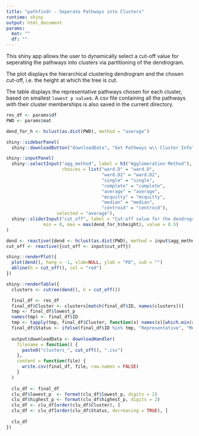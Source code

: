 ```yaml
---
title: "pathfindr - Seperate Pathways into Clusters"
runtime: shiny
output: html_document
params:
  mat: ""
  df: ""
---
```


This shiny app allows the user to dynamically select a cut-off value for seperating the pathways into clusters via partitioning of the dendrogram. 

The plot displays the hierarchical clustering dendrogram and the chosen cut-off, i.e. the height at which the tree is cut.

The table displays the representative pathways chosen for each cluster, based on smallest `lowest p value`s. A csv file containing all the pathways with their cluster memberships is also saved in the current directory.

```r
res_df <- params$df
PWD <- params$mat

dend_for_h <- hclust(as.dist(PWD), method = "average")

shiny::sidebarPanel(
  shiny::downloadButton("downloadData", "Get Pathways w\\ Cluster Info"))

shiny::inputPanel(
  shiny::selectInput("agg_method", label = h3("Agglomeration Method"), 
                     choices = list("ward.D" = "ward.D", 
                                    "ward.D2" = "ward.D2",
                                    "single" = "single", 
                                    "complete" = "complete",
                                    "average" = "average",
                                    "mcquitty" = "mcquitty",
                                    "median" = "median",
                                    "centroid" = "centroid"), 
                   selected = "average"),
  shiny::sliderInput("cut_off", label = "Cut-off value for the dendrogram:",
              min = 0, max = max(dend_for_h$height), value = 0.5)
)

dend <- reactive({dend <- hclust(as.dist(PWD), method = input$agg_method)})
cut_off <- reactive({cut_off <- input$cut_off})

shiny::renderPlot({
  plot(dend(), hang = -1, xlab=NULL, ylab = "PD", sub = "")
  abline(h = cut_off(), col = "red")
})

shiny::renderTable({
  clusters <- cutree(dend(), h = cut_off())

  final_df <- res_df
  final_df$Cluster <- clusters[match(final_df$ID, names(clusters))]
  tmp <- final_df$lowest_p
  names(tmp) <- final_df$ID
  tmp <- tapply(tmp, final_df$Cluster, function(x) names(x)[which.min(x)])
  final_df$Status <- ifelse(final_df$ID %in% tmp, "Representative", "Member")
  
  output$downloadData <- downloadHandler(
    filename = function() {
      paste0("clusters_", cut_off(), ".csv")
    },
    content = function(file) {
      write.csv(final_df, file, row.names = FALSE)
    }
  )
  
  clu_df <- final_df
  clu_df$lowest_p  <- format(clu_df$lowest_p, digits = 2)
  clu_df$highest_p <- format(clu_df$highest_p, digits = 2)
  clu_df <- clu_df[order(clu_df$Cluster), ]
  clu_df <- clu_df[order(clu_df$Status, decreasing = TRUE), ]
  
  clu_df
})

```
